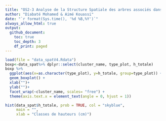 ```yaml
---
title: "OS2-3 Analyse de la Structure Spatiale des arbres associés dans les SAF cacao : Structure verticale, Distribution des hauteurs"
author: "Diabaté Mohamed & Aimé Kouassi"
date: "`r format(Sys.time(), '%d %B,%Y')`"
always_allow_html: true
output:
  github_document:
    toc: true
    toc_depth: 3
    df_print: paged
---
```


```r
load(file = "data_spatV4.Rdata")
boxp<-data_spat%>% dplyr::select(cluster_name, type_plot, h_totale)
boxp %>% 
  ggplot(aes(x=as.character(type_plot), y=h_totale, group=type_plot)) +
  geom_boxplot() +
  xlab("")+
  ylab("")+
  facet_wrap(~cluster_name, scales= "free") +
  theme(axis.text.x = element_text(angle = 0, hjust = 1))
```

```r
hist(data_spat$h_totale, prob = TRUE, col = "skyblue",
     main = "",
     xlab = "Classes de hauteurs (cm)")
```


```r
```
